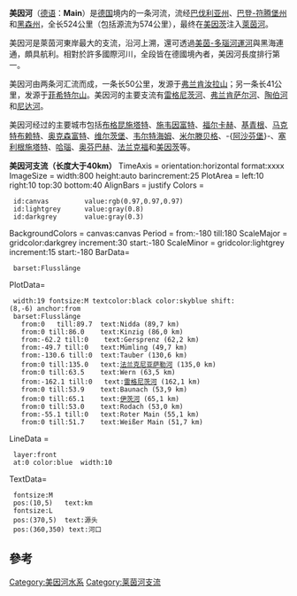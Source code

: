 {{NoteTA
|G1=德国地名
}}
{{Infobox river
  | name              = 美因河
  | image             = Würzburg Löwenbrücke.jpg
  | image_caption     = [[维尔茨堡|维尔茨堡]]的美因河
  | source1_location  = [[上弗兰肯行政区|上弗兰肯行政区]]
  | source1_coordinates= {{coord|50|5|11|N|11|23|54|E|region:DE-BY}}
  | mouth_location    = [[莱茵河|莱茵河]]
  | mouth_coordinates = {{coord|49|59|40|N|8|17|36|E|region:DE-HE|display=inline,title}}
  | progression       = 莱茵河→[[北海_(大西洋)|北海]]
  | subdivision_type1 = 國家
  | subdivision_name1 = [[德國|德國]]
  | length            = {{convert|524.9|km|mi|abbr=on}} {{GeoQuelle|DE-BY|GV}}
  | source1_elevation = 895 metres (at Weissmainquelle)
  | discharge1_avg    = {{convert|200|m3/s|cuft/s|abbr=on}} 
  | basin_size        = {{convert|27208|km2|sqmi|abbr=on}} {{GeoQuelle|DE-BY|GV}}
  | map               = Main-Karte-160710.jpg
  | map_caption       = 美因河於德國的地理位置
  | map_size = 300
}}
'''美因河'''（[[德语|德语]]：'''Main'''）是[[德国|德国]]境内的一条河流，流经[[巴伐利亚州|巴伐利亚州]]、[[巴登-符腾堡州|巴登-符腾堡州]]和[[黑森州|黑森州]]，全长524公里（包括源流为574公里），最终在[[美因茨|美因茨]]注入[[萊茵河|萊茵河]]。

美因河是萊茵河東岸最大的支流，沿河上溯，還可透過[[美茵-多瑙河運河|美茵-多瑙河運河]]與黑海連通，頗具航利。相對於許多國際河川，全段皆在德國境內者，美因河長度排行第一。

美因河由两条河汇流而成，一条长50公里，发源于[[弗兰肯汝拉山|弗兰肯汝拉山]]；另一条长41公里，发源于[[菲希特尔山|菲希特尔山]]。美因河的主要支流有[[雷格尼茨河|雷格尼茨河]]、[[弗兰肯萨尔河|弗兰肯萨尔河]]、[[陶伯河|陶伯河]]和[[尼达河|尼达河]]。

美因河经过的主要城市包括[[布格昆施塔特|布格昆施塔特]]、[[施韦因富特|施韦因富特]]、[[福尔卡赫|福尔卡赫]]、[[基青根|基青根]]、[[马克特布赖特|马克特布赖特]]、[[奥克森富特|奥克森富特]]、[[维尔茨堡|维尔茨堡]]、[[韦尔特海姆|韦尔特海姆]]、[[米尔滕贝格|米尔滕贝格]]、-{[[阿沙芬堡|阿沙芬堡]]}-、[[塞利根施塔特|塞利根施塔特]]、[[哈瑙|哈瑙]]、[[美因河畔奥芬巴赫|奥芬巴赫]]、[[法兰克福|法兰克福]]和[[美因茨|美因茨]]等。

'''美因河支流（长度大于40km）'''
<timeline>
TimeAxis = orientation:horizontal format:xxxx
ImageSize = width:800 height:auto barincrement:25
PlotArea = left:10 right:10 top:30 bottom:40
AlignBars = justify
Colors =
  id:canvas         value:rgb(0.97,0.97,0.97)
  id:lightgrey      value:gray(0.8)
  id:darkgrey       value:gray(0.3)
BackgroundColors = canvas:canvas
Period = from:-180 till:180
ScaleMajor = gridcolor:darkgrey increment:30 start:-180
ScaleMinor = gridcolor:lightgrey increment:15 start:-180
BarData=
  barset:Flusslänge
PlotData=
  width:19 fontsize:M textcolor:black color:skyblue shift:(8,-6) anchor:from
  barset:Flusslänge
    from:0   till:89.7  text:Nidda (89,7 km)
    from:0 till:86.0    text:Kinzig (86,0 km)
    from:-62.2 till:0    text:Gersprenz (62,2 km) 
    from:-49.7 till:0   text:Mümling (49,7 km) 
    from:-130.6 till:0  text:Tauber (130,6 km) 
    from:0 till:135.0   text:[[法兰克尼亚萨勒河|法兰克尼亚萨勒河]] (135,0 km)
    from:0 till:63.5    text:Wern (63,5 km)  
    from:-162.1 till:0   text:[[雷格尼茨河|雷格尼茨河]] (162,1 km) 
    from:0 till:53.9    text:Baunach (53,9 km) 
    from:0 till:65.1    text:[[伊茨河|伊茨河]] (65,1 km) 
    from:0 till:53.0    text:Rodach (53,0 km) 
    from:-55.1 till:0   text:Roter Main (55,1 km) 
    from:0 till:51.7    text:Weißer Main (51,7 km) 
LineData =
  layer:front
  at:0 color:blue  width:10
TextData=
  fontsize:M 
  pos:(10,5)   text:km
  fontsize:L
  pos:(370,5)  text:源头
  pos:(360,350) text:河口
</timeline>

==參考==
{{reflist}}
{{Authority control}}

[[Category:美因河水系|Category:美因河水系]]
[[Category:莱茵河支流|Category:莱茵河支流]]